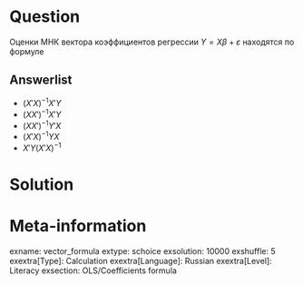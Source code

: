 Question
========
Оценки МНК вектора коэффициентов регрессии $Y=X\beta + \varepsilon$
находятся по формуле

Answerlist
----------
* $(X'X)^{-1}X'Y$
* $(XX')^{-1}X'Y$
* $(XX')^{-1}Y'X$
* $(X'X)^{-1}YX$
* $X'Y(X'X)^{-1}$


Solution
========

Meta-information
================
exname: vector_formula
extype: schoice
exsolution: 10000
exshuffle: 5
exextra[Type]: Calculation
exextra[Language]: Russian
exextra[Level]: Literacy
exsection: OLS/Coefficients formula